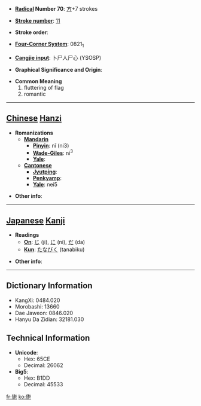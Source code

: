 * '''[[Wiktionary:Chinese radical index| Radical]] Number 70''': [[Wiktionary:Chinese radical index 方|方]]+7 strokes

* '''[[Wiktionary:Chinese total strokes index|Stroke number]]''': [[Wiktionary:Chinese total strokes index 11|11]]

* '''Stroke order''': 

* '''[[Wiktionary:Chinese four corner index|Four-Corner System]]''': 0821<sub>1</sub>

* '''[[Wiktionary:Chinese Cangjie index|Cangjie input]]''': 卜尸人尸心 (YSOSP)

* '''Graphical Significance and Origin''': 

* '''Common Meaning'''
*#fluttering of flag
*# romantic


----

== [[Chinese]] [[Hanzi]] ==

* '''Romanizations'''
** '''[[Mandarin]]'''
*** '''[[Pinyin]]''': nǐ (ni3)
*** '''[[Wade-Giles]]''': ni<sup>3</sup>
*** '''[[Yale]]''': 
** '''[[Cantonese]]'''
*** '''[[Jyutping]]''':
*** '''[[Penkyamp]]''': 
*** '''[[Yale]]''': nei5

* '''Other info''': 

----

== [[Japanese]] [[Kanji]] ==

* '''Readings'''
** '''[[On]]''': [[じ]] (ji), [[に]] (ni), [[だ]] (da)
** '''[[Kun]]''': [[たなびく]] (tanabiku)

* '''Other info''':  

----

== Dictionary Information ==

* KangXi: 0484.020
* Morobashi: 13660
* Dae Jaweon: 0846.020
* Hanyu Da Zidian: 32181.030

== Technical Information ==

* '''Unicode''':
** Hex: 65CE
** Decimal: 26062
* '''Big5''':
** Hex: B1DD
** Decimal: 45533

[[fr:旎]]
[[ko:旎]]